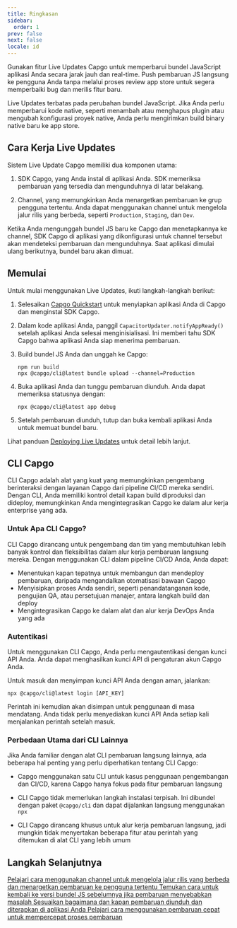 ```yaml
---
title: Ringkasan
sidebar:
  order: 1
prev: false
next: false
locale: id
---
```



Gunakan fitur Live Updates Capgo untuk memperbarui bundel JavaScript aplikasi Anda secara jarak jauh dan real-time. Push pembaruan JS langsung ke pengguna Anda tanpa melalui proses review app store untuk segera memperbaiki bug dan merilis fitur baru.

<Aside>

Live Updates terbatas pada perubahan bundel JavaScript. Jika Anda perlu memperbarui kode native, seperti menambah atau menghapus plugin atau mengubah konfigurasi proyek native, Anda perlu mengirimkan build binary native baru ke app store.

</Aside>

## Cara Kerja Live Updates

Sistem Live Update Capgo memiliki dua komponen utama:

1. SDK Capgo, yang Anda instal di aplikasi Anda. SDK memeriksa pembaruan yang tersedia dan mengunduhnya di latar belakang.

2. Channel, yang memungkinkan Anda menargetkan pembaruan ke grup pengguna tertentu. Anda dapat menggunakan channel untuk mengelola jalur rilis yang berbeda, seperti `Production`, `Staging`, dan `Dev`.

Ketika Anda mengunggah bundel JS baru ke Capgo dan menetapkannya ke channel, SDK Capgo di aplikasi yang dikonfigurasi untuk channel tersebut akan mendeteksi pembaruan dan mengunduhnya. Saat aplikasi dimulai ulang berikutnya, bundel baru akan dimuat.

## Memulai

Untuk mulai menggunakan Live Updates, ikuti langkah-langkah berikut:

<Steps>

1. Selesaikan [Capgo Quickstart](/docs/getting-started/quickstart) untuk menyiapkan aplikasi Anda di Capgo dan menginstal SDK Capgo.

2. Dalam kode aplikasi Anda, panggil `CapacitorUpdater.notifyAppReady()` setelah aplikasi Anda selesai menginisialisasi. Ini memberi tahu SDK Capgo bahwa aplikasi Anda siap menerima pembaruan.

3. Build bundel JS Anda dan unggah ke Capgo:
   ```shell
   npm run build
   npx @capgo/cli@latest bundle upload --channel=Production 
   ```

4. Buka aplikasi Anda dan tunggu pembaruan diunduh. Anda dapat memeriksa statusnya dengan:
   ```shell
   npx @capgo/cli@latest app debug
   ```

5. Setelah pembaruan diunduh, tutup dan buka kembali aplikasi Anda untuk memuat bundel baru.

</Steps>

Lihat panduan [Deploying Live Updates](/docs/getting-started/deploy) untuk detail lebih lanjut.

## CLI Capgo

CLI Capgo adalah alat yang kuat yang memungkinkan pengembang berinteraksi dengan layanan Capgo dari pipeline CI/CD mereka sendiri. Dengan CLI, Anda memiliki kontrol detail kapan build diproduksi dan dideploy, memungkinkan Anda mengintegrasikan Capgo ke dalam alur kerja enterprise yang ada.

### Untuk Apa CLI Capgo?

CLI Capgo dirancang untuk pengembang dan tim yang membutuhkan lebih banyak kontrol dan fleksibilitas dalam alur kerja pembaruan langsung mereka. Dengan menggunakan CLI dalam pipeline CI/CD Anda, Anda dapat:

- Menentukan kapan tepatnya untuk membangun dan mendeploy pembaruan, daripada mengandalkan otomatisasi bawaan Capgo
- Menyisipkan proses Anda sendiri, seperti penandatanganan kode, pengujian QA, atau persetujuan manajer, antara langkah build dan deploy
- Mengintegrasikan Capgo ke dalam alat dan alur kerja DevOps Anda yang ada

### Autentikasi

Untuk menggunakan CLI Capgo, Anda perlu mengautentikasi dengan kunci API Anda. Anda dapat menghasilkan kunci API di pengaturan akun Capgo Anda.

Untuk masuk dan menyimpan kunci API Anda dengan aman, jalankan:

```shell
npx @capgo/cli@latest login [API_KEY]
```

Perintah ini kemudian akan disimpan untuk penggunaan di masa mendatang. Anda tidak perlu menyediakan kunci API Anda setiap kali menjalankan perintah setelah masuk.

### Perbedaan Utama dari CLI Lainnya

Jika Anda familiar dengan alat CLI pembaruan langsung lainnya, ada beberapa hal penting yang perlu diperhatikan tentang CLI Capgo:

- Capgo menggunakan satu CLI untuk kasus penggunaan pengembangan dan CI/CD, karena Capgo hanya fokus pada fitur pembaruan langsung

- CLI Capgo tidak memerlukan langkah instalasi terpisah. Ini dibundel dengan paket `@capgo/cli` dan dapat dijalankan langsung menggunakan `npx`

- CLI Capgo dirancang khusus untuk alur kerja pembaruan langsung, jadi mungkin tidak menyertakan beberapa fitur atau perintah yang ditemukan di alat CLI yang lebih umum

## Langkah Selanjutnya

<CardGrid stagger>
  <a href="/docs/live-updates/channels/">
    <Card title="Channel" icon="bars">
      Pelajari cara menggunakan channel untuk mengelola jalur rilis yang berbeda dan menargetkan pembaruan ke pengguna tertentu
    </Card>
  </a>

  <a href="/docs/live-updates/rollbacks/">
    <Card title="Rollback" icon="left-arrow">
      Temukan cara untuk kembali ke versi bundel JS sebelumnya jika pembaruan menyebabkan masalah
    </Card>
  </a>

  <a href="/docs/live-updates/update-behavior/">
    <Card title="Perilaku Pembaruan" icon="setting">
      Sesuaikan bagaimana dan kapan pembaruan diunduh dan diterapkan di aplikasi Anda
    </Card>
  </a>
  <a href="/docs/live-updates/fast-updates/">
    <Card title="Pembaruan Cepat" icon="starlight">
      Pelajari cara menggunakan pembaruan cepat untuk mempercepat proses pembaruan
    </Card>
  </a>
</CardGrid>
